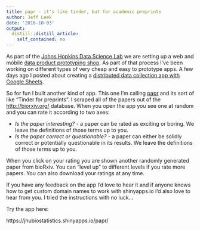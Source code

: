 ```yaml
---
title: papr - it's like tinder, but for academic preprints
author: Jeff Leek
date: '2016-10-03'
output:
  distill::distill_article:
    self_contained: no
---
```



As part of the [Johns Hopkins Data Science Lab](http://jhudatascience.org/) we are setting up a web and mobile [data product prototyping shop](http://jhudatascience.org/prototyping/). As part of that process I've been working on different types of very cheap and easy to prototype apps. A few days ago I posted about creating a [distributed data collection app with Google Sheets](http://simplystatistics.org/2016/08/26/googlesheets/). 

So for fun I built another kind of app. This one I'm calling [papr](https://jhubiostatistics.shinyapps.io/papr/) and its sort of like "Tinder for preprints". I scraped all of the papers out of the [http://biorxiv.org/](http://biorxiv.org/) database. When you open the app you see one at random and you can rate it according to two axes: 

* _Is the paper interesting?_ - a paper can be rated as exciting or boring. We leave the definitions of those terms up to you.
* _Is the paper correct or questionable?_ - a paper can either be solidly correct or potentially questionable in its results. We leave the definitions of those terms up to you.

When you click on your rating you are shown another randomly generated paper from bioRxiv. You can "level up" to different levels if you rate more papers. You can also download your ratings at any time. 

If you have any feedback on the app I'd love to hear it and if anyone knows how to get custom domain names to work with shinyapps.io I'd also love to hear from you. I tried the instructions with no luck...

Try the app here: 

https://jhubiostatistics.shinyapps.io/papr/

